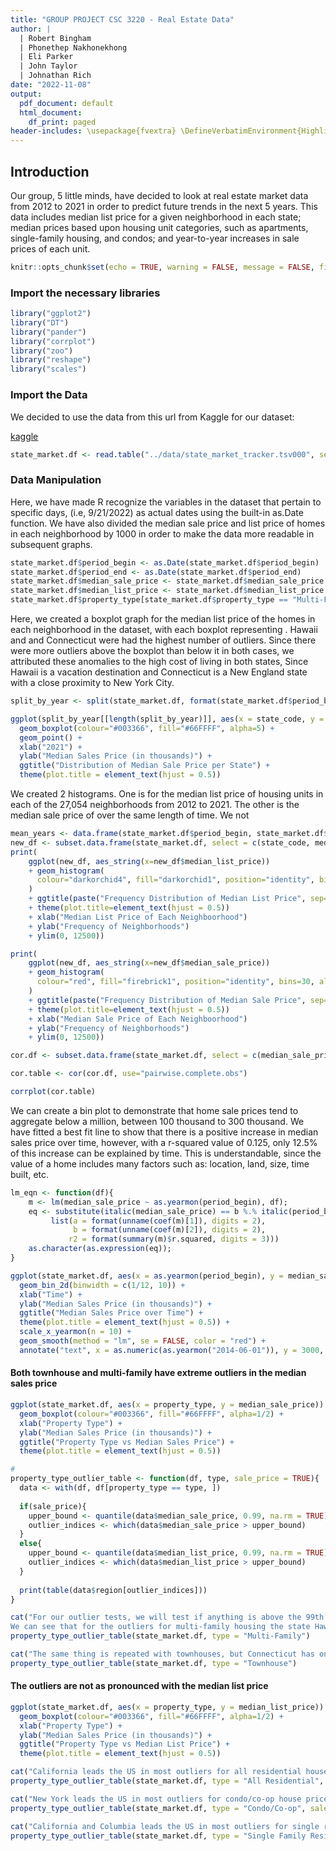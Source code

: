 ```yaml
---
title: "GROUP PROJECT CSC 3220 - Real Estate Data"
author: |
  | Robert Bingham
  | Phonethep Nakhonekhong
  | Eli Parker
  | John Taylor
  | Johnathan Rich
date: "2022-11-08"
output:
  pdf_document: default
  html_document:
    df_print: paged
header-includes: \usepackage{fvextra} \DefineVerbatimEnvironment{Highlighting}{Verbatim}{breaklines,commandchars=\\\{\}}
---
```


## Introduction

Our group, 5 little minds, have decided to look at real estate market data from 2012 to 2021 in order to predict future trends in the next 5 years. This data includes median list price for a given neighborhood in each state; median prices based upon housing unit categories, such as apartments, single-family housing, and condos; and year-to-year increases in sale prices of each unit.

```r
knitr::opts_chunk$set(echo = TRUE, warning = FALSE, message = FALSE, fig.align = 'center')
```

### Import the necessary libraries
```r
library("ggplot2")
library("DT")
library("pander")
library("corrplot")
library("zoo")
library("reshape")
library("scales")
```

### Import the Data

We decided to use the data from this url from Kaggle for our dataset:

[kaggle](https://www.kaggle.com/datasets/thuynyle/redfin-housing-market-data?select=state_market_tracker.tsv000)

```r
state_market.df <- read.table("../data/state_market_tracker.tsv000", sep = '\t', header = TRUE)
```   

### Data Manipulation

Here, we have made R recognize the variables in the dataset that pertain to specific days, (i.e, 9/21/2022) as actual dates using the built-in as.Date function. We have also divided the median sale price and list price of homes in each neighborhood by 1000 in order to  make the data more readable in subsequent graphs.

```r
state_market.df$period_begin <- as.Date(state_market.df$period_begin)
state_market.df$period_end <- as.Date(state_market.df$period_end)
state_market.df$median_sale_price <- state_market.df$median_sale_price / 1000
state_market.df$median_list_price <- state_market.df$median_list_price / 1000
state_market.df$property_type[state_market.df$property_type == "Multi-Family (2-4 Unit)"] <- "Multi-Family"
```

Here, we created a boxplot graph for the median list price of the homes in each neighborhood in the dataset, with each boxplot representing . Hawaii and and Connecticut were had the highest number of outliers. Since there were more outliers above the boxplot than below it in both cases, we attributed these anomalies to the high cost of living in both states, Since Hawaii is a vacation destination and Connecticut is a New England state with a close proximity to New York City.

```r
split_by_year <- split(state_market.df, format(state_market.df$period_begin, "%Y"))

ggplot(split_by_year[[length(split_by_year)]], aes(x = state_code, y = median_sale_price, color=median_sale_price)) +
  geom_boxplot(colour="#003366", fill="#66FFFF", alpha=5) +
  geom_point() +
  xlab("2021") +
  ylab("Median Sales Price (in thousands)") +
  ggtitle("Distribution of Median Sale Price per State") +
  theme(plot.title = element_text(hjust = 0.5))
```

\newpage

We created 2 histograms. One is for the median list price of housing units in each of the 27,054 neighborhoods from 2012 to 2021. The other is the median sale price of  over the same length of time. We not

```r
mean_years <- data.frame(state_market.df$period_begin, state_market.df$median_sale_price_yoy, state_market.df$state)
new_df <- subset.data.frame(state_market.df, select = c(state_code, median_list_price, median_sale_price),  drop = FALSE)
print(
    ggplot(new_df, aes_string(x=new_df$median_list_price))
    + geom_histogram(
      colour="darkorchid4", fill="darkorchid1", position="identity", bins=30, alpha=0.2
    )
    + ggtitle(paste("Frequency Distribution of Median List Price", sep=""))
    + theme(plot.title=element_text(hjust = 0.5))
    + xlab("Median List Price of Each Neighboorhood")
    + ylab("Frequency of Neighborhoods")
    + ylim(0, 12500))
```



```r
print(
    ggplot(new_df, aes_string(x=new_df$median_sale_price))
    + geom_histogram(
      colour="red", fill="firebrick1", position="identity", bins=30, alpha=0.2
    )
    + ggtitle(paste("Frequency Distribution of Median Sale Price", sep=""))
    + theme(plot.title=element_text(hjust = 0.5))
    + xlab("Median Sale Price of Each Neighboorhood")
    + ylab("Frequency of Neighborhoods")
    + ylim(0, 12500))
```

```r
cor.df <- subset.data.frame(state_market.df, select = c(median_sale_price, median_list_price, median_sale_price_yoy, median_list_price_yoy, median_ppsf, median_list_ppsf, homes_sold_yoy, pending_sales_yoy, new_listings_yoy, inventory_yoy),  drop = FALSE)

cor.table <- cor(cor.df, use="pairwise.complete.obs")

corrplot(cor.table)
```

We can create a bin plot to demonstrate that home sale prices tend to aggregate below a million, between 100 thousand to 300 thousand. We have fitted a best fit line to show that there is a positive increase in median sales price over time, however, with a r-squared value of 0.125, only 12.5% of this increase can be explained by time. This is understandable, since the value of a home includes many factors such as: location, land, size, time built, etc.

```r
lm_eqn <- function(df){
    m <- lm(median_sale_price ~ as.yearmon(period_begin), df);
    eq <- substitute(italic(median_sale_price) == b %.% italic(period_begin) + a*","~~italic(r)^2~"="~r2, 
         list(a = format(unname(coef(m)[1]), digits = 2),
              b = format(unname(coef(m)[2]), digits = 2),
             r2 = format(summary(m)$r.squared, digits = 3)))
    as.character(as.expression(eq));
}

ggplot(state_market.df, aes(x = as.yearmon(period_begin), y = median_sale_price)) +
  geom_bin_2d(binwidth = c(1/12, 10)) +
  xlab("Time") +
  ylab("Median Sales Price (in thousands)") +
  ggtitle("Median Sales Price over Time") +
  theme(plot.title = element_text(hjust = 0.5)) +
  scale_x_yearmon(n = 10) +
  geom_smooth(method = "lm", se = FALSE, color = "red") +
  annotate("text", x = as.numeric(as.yearmon("2014-06-01")), y = 3000, parse = TRUE, label = lm_eqn(state_market.df))
```

#### Both townhouse and multi-family have extreme outliers in the median sales price

```r
ggplot(state_market.df, aes(x = property_type, y = median_sale_price)) +
  geom_boxplot(colour="#003366", fill="#66FFFF", alpha=1/2) +
  xlab("Property Type") +
  ylab("Median Sales Price (in thousands)") +
  ggtitle("Property Type vs Median Sales Price") +
  theme(plot.title = element_text(hjust = 0.5))
```

```r
#
property_type_outlier_table <- function(df, type, sale_price = TRUE){
  data <- with(df, df[property_type == type, ])
  
  if(sale_price){
    upper_bound <- quantile(data$median_sale_price, 0.99, na.rm = TRUE)
    outlier_indices <- which(data$median_sale_price > upper_bound)
  }
  else{
    upper_bound <- quantile(data$median_list_price, 0.99, na.rm = TRUE)
    outlier_indices <- which(data$median_list_price > upper_bound)
  }
  
  print(table(data$region[outlier_indices]))
}

cat("For our outlier tests, we will test if anything is above the 99th quantile.
We can see that for the outliers for multi-family housing the state Hawaii has the most outliers.")
property_type_outlier_table(state_market.df, type = "Multi-Family")

cat("The same thing is repeated with townhouses, but Connecticut has one less Hawaii.")
property_type_outlier_table(state_market.df, type = "Townhouse")
```

#### The outliers are not as pronounced with the median list price

```r
ggplot(state_market.df, aes(x = property_type, y = median_list_price)) +
  geom_boxplot(colour="#003366", fill="#66FFFF", alpha=1/2) +
  xlab("Property Type") +
  ylab("Median Sales Price (in thousands)") +
  ggtitle("Property Type vs Median List Price") +
  theme(plot.title = element_text(hjust = 0.5))
```

```r
cat("California leads the US in most outliers for all residential house prices.")
property_type_outlier_table(state_market.df, type = "All Residential", sale_price = FALSE)

cat("New York leads the US in most outliers for condo/co-op house prices.")
property_type_outlier_table(state_market.df, type = "Condo/Co-op", sale_price = FALSE)

cat("California and Columbia leads the US in most outliers for single residential house prices.")
property_type_outlier_table(state_market.df, type = "Single Family Residential", sale_price = FALSE)
```
